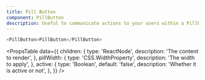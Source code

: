 ```yaml
---
title: Pill Button
component: PillButton
description: Useful to communicate actions to your users within a PillNav.
---
```


```js live
<PillButton>PillButton</PillButton>
```

<PropsTable
  data={{
    children: {
      type: 'ReactNode',
      description: 'The content to render',
    },
    pillWidth: {
      type: 'CSS.WidthProperty',
      description: 'The width to apply',
    },
    active: {
      type: 'Boolean',
      default: 'false',
      description: 'Whether it is active or not',
    },
  }}
/>
